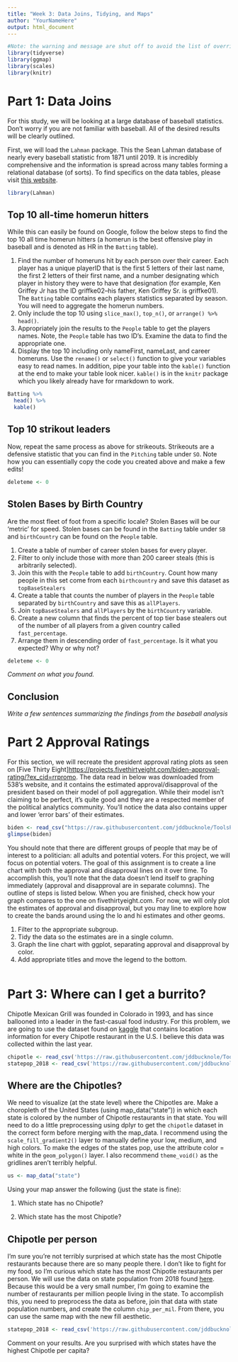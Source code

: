 ```yaml
---
title: "Week 3: Data Joins, Tidying, and Maps"
author: "YourNameHere"
output: html_document
---
```


```r
#Note: the warning and message are shut off to avoid the list of overrides.  It won't be an issue but it cleans up the output!
library(tidyverse)
library(ggmap)
library(scales)
library(knitr)
```

# Part 1: Data Joins

For this study, we will be looking at a large database of baseball statistics.  Don't worry if you are not familiar with baseball.  All of the desired results will be clearly outlined.

First, we will load the `Lahman` package.  This the Sean Lahman database of nearly every baseball statistic from 1871 until 2019.  It is incredibly comprehensive and the information is spread across many tables forming a relational database (of sorts). To find specifics on the data tables, please visit [this website]('https://www.rdocumentation.org/packages/Lahman/versions/8.0-0').

```r
library(Lahman)
```

## Top 10 all-time homerun hitters

While this can easily be found on Google, follow the below steps to find the top 10 all time homerun hitters (a homerun is the best offensive play in baseball and is denoted as HR in the `Batting` table).

1. Find the number of homeruns hit by each person over their career.  Each player has a unique playerID that is the first 5 letters of their last name, the first 2 letters of their first name, and a number designating which player in history they were to have that designation (for example, Ken Griffey Jr has the ID griffke02--his father, Ken Griffey Sr. is griffke01).  The `Batting` table contains each players statistics separated by season.  You will need to aggregate the homerun numbers.
2. Only include the top 10 using `slice_max()`, `top_n()`, or `arrange() %>% head()`.
3. Appropriately join the results to the `People` table to get the players names. Note, the `People` table has two ID's.  Examine the data to find the appropriate one.
4. Display the top 10 including only nameFirst, nameLast, and career homeruns. Use the `rename()` or `select()` function to give your variables easy to read names.  In addition, pipe your table into the `kable()` function at the end to make your table look nicer. `kable()` is in the `knitr` package which you likely already have for rmarkdown to work. 

```r
Batting %>%
  head() %>%
  kable()
```

## Top 10 strikout leaders

Now, repeat the same process as above for strikeouts.  Strikeouts are a defensive statistic that you can find in the `Pitching` table under `SO`.  Note how you can essentially copy the code you created above and make a few edits!

```r
deleteme <- 0
```

## Stolen Bases by Birth Country

Are the most fleet of foot from a specific locale? Stolen Bases will be our 'metric' for speed.  Stolen bases can be found in the `Batting` table under `SB` and `birthCountry` can be found on the `People` table.

1. Create a table of number of career stolen bases for every player.
2. Filter to only include those with more than 200 career steals (this is arbitrarily selected).
3. Join this with the `People` table to add `birthCountry`.  Count how many people in this set come from each `birthcountry` and save this dataset as `topBaseStealers`
4. Create a table that counts the number of players in the `People` table separated by `birthCountry` and save this as `allPlayers`.
5. Join `topBaseStealers` and `allPlayers` by the `birthCountry` variable.
6. Create a new column that finds the percent of top tier base stealers out of the number of all players from a given country called `fast_percentage`.
7. Arrange them in descending order of `fast_percentage`.  Is it what you expected? Why or why not?

```r
deleteme <- 0
```

*Comment on what you found.*

## Conclusion

*Write a few sentences summarizing the findings from the baseball analysis*


# Part 2 Approval Ratings

For this section, we will recreate the president approval rating plots as seen on [Five Thirty Eight]<https://projects.fivethirtyeight.com/biden-approval-rating/?ex_cid=rrpromo>.  The data read in below was downloaded from 538's website, and it contains the estimated approval/disapproval of the president based on their model of poll aggregation.  While their model isn't claiming to be perfect, it's quite good and they are a respected member of the political analytics community.  You'll notice the data also contains upper and lower 'error bars' of their estimates.

```r
biden <- read_csv("https://raw.githubusercontent.com/jddbucknole/ToolsProjects/main/biden_approval.csv")
glimpse(biden)
```

You should note that there are different groups of people that may be of interest to a politician: all adults and potential voters.  For this project, we will focus on potential voters.  The goal of this assignment is to create a line chart with both the approval and disapproval lines on it over time.  To accomplish this, you'll note that the data doesn't lend itself to graphing immediately (approval and disapproval are in separate columns).  The outline of steps is listed below.  When you are finished, check how your graph compares to the one on fivethirtyeight.com.  For now, we will only plot the estimates of approval and disapproval, but you may line to explore how to create the bands around using the lo and hi estimates and other geoms.

1. Filter to the appropriate subgroup.
2. Tidy the data so the estimates are in a single column.
3. Graph the line chart with ggplot, separating approval and disapproval by color.
4. Add appropriate titles and move the legend to the bottom.


```r
```

# Part 3: Where can I get a burrito?

Chipotle Mexican Grill was founded in Colorado in 1993, and has since ballooned into a leader in the fast-casual food industry.  For this problem, we are going to use the dataset found on [kaggle](https://www.kaggle.com/jeffreybraun/chipotle-locations) that contains location information for every Chipotle restaurant in the U.S.  I believe this data was collected within the last year.  

```r
chipotle <- read_csv('https://raw.githubusercontent.com/jddbucknole/ToolsProjects/main/chipotle_stores.csv')
statepop_2018 <- read_csv('https://raw.githubusercontent.com/jddbucknole/ToolsProjects/main/state_pop_2018.csv')
```

## Where are the Chipotles?

We need to visualize (at the state level) where the Chipotles are.  Make a choropleth of the United States (using map_data("state")) in which each state is colored by the number of Chipotle restaurants in that state.  You will need to do a little preprocessing using dplyr to get the `chipotle` dataset in the correct form before merging with the map_data.  I recommend using the `scale_fill_gradient2()` layer to manually define your low, medium, and high colors.  To make the edges of the states pop, use the attribute color = white in the `geom_polygon()` layer. I also recommend `theme_void()` as the gridlines aren't terribly helpful.

```r
us <- map_data("state")
```

Using your map answer the following (just the state is fine):

1. Which state has no Chipotle?

2. Which state has the most Chipotle?


## Chipotle per person

I'm sure you're not terribly surprised at which state has the most Chipotle restaurants because there are so many people there.  I don't like to fight for my food, so I'm curious which state has the most Chipotle restaurants per person. We will use the data on state population from 2018 found [here](https://www.kaggle.com/lucasvictor/us-state-populations-2018). Because this would be a very small number, I'm going to examine the number of restaurants per million people living in the state.  To accomplish this, you need to preprocess the data as before, join that data with state population numbers, and create the column `chip_per_mil`.  From there, you can use the same map with the new fill aesthetic.  

```r
statepop_2018 <- read_csv('https://raw.githubusercontent.com/jddbucknole/ToolsProjects/main/state_pop_2018.csv')
```

Comment on your results.  Are you surprised with which states have the highest Chipotle per capita?

